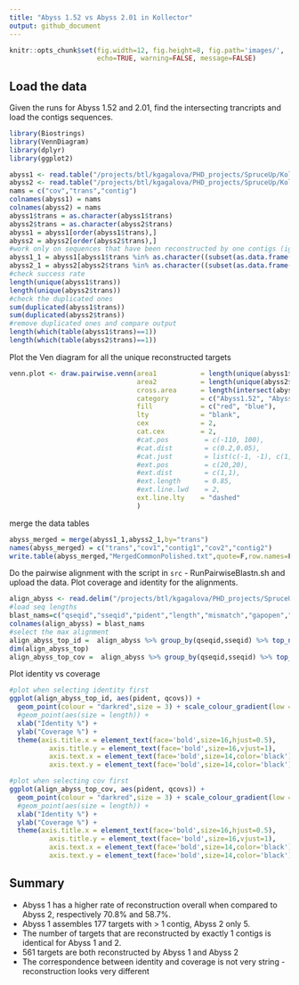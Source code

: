 ```yaml
---
title: "Abyss 1.52 vs Abyss 2.01 in Kollector"
output: github_document
---
```


```r
knitr::opts_chunk$set(fig.width=12, fig.height=8, fig.path='images/',
                      echo=TRUE, warning=FALSE, message=FALSE)
```

## Load the data

Given the runs for Abyss 1.52 and 2.01, find the intersecting trancripts and load the contigs sequences. 


```r
library(Biostrings)
library(VennDiagram)
library(dplyr)
library(ggplot2)

abyss1 <- read.table("/projects/btl/kgagalova/PHD_projects/SpruceUp/KollectorGeneReconstruction3species/RunKollector/data/Test_AbyssKollector/allcoveredmapped_1.txt", quote="\"")
abyss2 <- read.table("/projects/btl/kgagalova/PHD_projects/SpruceUp/KollectorGeneReconstruction3species/RunKollector/data/Test_AbyssKollector/allcoveredmapped_2.txt", quote="\"")
nams = c("cov","trans","contig")
colnames(abyss1) = nams 
colnames(abyss2) = nams 
abyss1$trans = as.character(abyss1$trans)
abyss2$trans = as.character(abyss2$trans)
abyss1 = abyss1[order(abyss1$trans),]
abyss2 = abyss2[order(abyss2$trans),]
#work only on sequences that have been reconstructed by one contigs (ignore all the others that are reconstructed with >2)
abyss1_1 = abyss1[abyss1$trans %in% as.character((subset(as.data.frame(table(abyss1$trans)),as.data.frame(table(abyss1$trans))$Freq == 1)$Var1)),]
abyss2_1 = abyss2[abyss2$trans %in% as.character((subset(as.data.frame(table(abyss2$trans)),as.data.frame(table(abyss2$trans))$Freq == 1)$Var1)),]
#check success rate
length(unique(abyss1$trans))
length(unique(abyss2$trans))
#check the duplicated ones
sum(duplicated(abyss1$trans))
sum(duplicated(abyss2$trans))
#remove duplicated ones and compare output
length(which(table(abyss1$trans)==1))
length(which(table(abyss2$trans)==1))
```

Plot the Ven diagram for all the unique reconstructed targets
```r
venn.plot <- draw.pairwise.venn(area1           = length(unique(abyss1$trans)),
                                area2           = length(unique(abyss2$trans)),
                                cross.area      = length(intersect(abyss1$trans, abyss2$trans)),
                                category        = c("Abyss1.52", "Abyss2.01"),
                                fill            = c("red", "blue"),
                                lty             = "blank",
                                cex             = 2,
                                cat.cex         = 2,
                                #cat.pos         = c(-110, 100),
                                #cat.dist        = c(0.2,0.05),
                                #cat.just        = list(c(-1, -1), c(1, 1)),
                                #ext.pos         = c(20,20),
                                #ext.dist        = c(1,1),
                                #ext.length      = 0.85,
                                #ext.line.lwd    = 2,
                                ext.line.lty    = "dashed"
                                )
```

merge the data tables 

```r
abyss_merged = merge(abyss1_1,abyss2_1,by="trans")
names(abyss_merged) = c("trans","cov1","contig1","cov2","contig2")
write.table(abyss_merged,"MergedCommonPolished.txt",quote=F,row.names=F)
```

Do the pairwise alignment with the script in `src` - RunPairwiseBlastn.sh and upload the data. Plot coverage and identity for the alignments.

```r
align_abyss <- read.delim("/projects/btl/kgagalova/PHD_projects/SpruceUp/KollectorGeneReconstruction3species/RunKollector/data/Test_AbyssKollector/Abyss_alignments_blastn.txt", header=FALSE)
#load seq lengths
blast_nams=c("qseqid","sseqid","pident","length","mismatch","gapopen","qstart","qend","sstart","send","evalue","bitscore","qcovs","qcovhsp")
colnames(align_abyss) = blast_nams
#select the max alignment
align_abyss_top_id =  align_abyss %>% group_by(qseqid,sseqid) %>% top_n(1, pident) %>% top_n(1, qcovs) %>% filter(row_number(qseqid) == 1)
dim(align_abyss_top)
align_abyss_top_cov =  align_abyss %>% group_by(qseqid,sseqid) %>% top_n(1, qcovs) %>% top_n(1, pident) %>% filter(row_number(qseqid) == 1)
```

Plot identity vs coverage

```r
#plot when selecting identity first
ggplot(align_abyss_top_id, aes(pident, qcovs)) + 
  geom_point(colour = "darkred",size = 3) + scale_colour_gradient(low = "red") +
  #geom_point(aes(size = length)) + 
  xlab("Identity %") +
  ylab("Coverage %") +
  theme(axis.title.x = element_text(face='bold',size=16,hjust=0.5),
          axis.title.y = element_text(face='bold',size=16,vjust=1),
          axis.text.x = element_text(face='bold',size=14,color='black'),
          axis.text.y = element_text(face='bold',size=14,color='black'))

#plot when selecting cov first
ggplot(align_abyss_top_cov, aes(pident, qcovs)) + 
  geom_point(colour = "darkred",size = 3) + scale_colour_gradient(low = "red") +
  #geom_point(aes(size = length)) + 
  xlab("Identity %") +
  ylab("Coverage %") +
  theme(axis.title.x = element_text(face='bold',size=16,hjust=0.5),
          axis.title.y = element_text(face='bold',size=16,vjust=1),
          axis.text.x = element_text(face='bold',size=14,color='black'),
          axis.text.y = element_text(face='bold',size=14,color='black'))
```


## Summary

- Abyss 1 has a higher rate of reconstruction overall when compared to Abyss 2, respectively 70.8% and 58.7%.
- Abyss 1 assembles 177 targets with > 1 contig, Abyss 2 only 5. 
- The number of targets that are reconstructed by exactly 1 contigs is identical for Abyss 1 and 2.
- 561 targets are both reconstructed by Abyss 1 and Abyss 2
- The correspondence between identity and coverage is not very string - reconstruction looks very different
